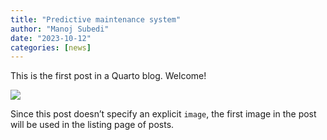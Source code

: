 ```yaml
---
title: "Predictive maintenance system"
author: "Manoj Subedi"
date: "2023-10-12"
categories: [news]
---
```


This is the first post in a Quarto blog. Welcome!

![](thumbnail.jpg)

Since this post doesn't specify an explicit `image`, the first image in the post will be used in the listing page of posts.
